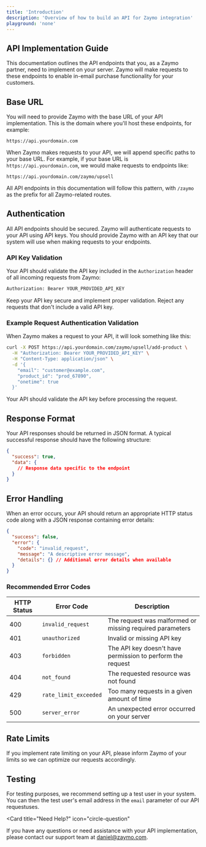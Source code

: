 ```yaml
---
title: 'Introduction'
description: 'Overview of how to build an API for Zaymo integration'
playground: 'none'
---
```


## API Implementation Guide

This documentation outlines the API endpoints that you, as a Zaymo partner, need to implement on your server. Zaymo will make requests to these endpoints to enable in-email purchase functionality for your customers.

## Base URL

You will need to provide Zaymo with the base URL of your API implementation. This is the domain where you'll host these endpoints, for example:

```
https://api.yourdomain.com
```

When Zaymo makes requests to your API, we will append specific paths to your base URL. For example, if your base URL is `https://api.yourdomain.com`, we would make requests to endpoints like:

```
https://api.yourdomain.com/zaymo/upsell
```

All API endpoints in this documentation will follow this pattern, with `/zaymo` as the prefix for all Zaymo-related routes.

## <a id="authentication"></a>Authentication

All API endpoints should be secured. Zaymo will authenticate requests to your API using API keys. You should provide Zaymo with an API key that our system will use when making requests to your endpoints.

### API Key Validation

Your API should validate the API key included in the `Authorization` header of all incoming requests from Zaymo:

```bash
Authorization: Bearer YOUR_PROVIDED_API_KEY
```

<Warning>
  Keep your API key secure and implement proper validation. Reject any requests that don't include a valid API key.
</Warning>

### Example Request Authentication Validation

When Zaymo makes a request to your API, it will look something like this:

```bash
curl -X POST https://api.yourdomain.com/zaymo/upsell/add-product \
  -H "Authorization: Bearer YOUR_PROVIDED_API_KEY" \
  -H "Content-Type: application/json" \
  -d '{
    "email": "customer@example.com",
    "product_id": "prod_67890",
    "onetime": true
  }'
```

Your API should validate the API key before processing the request.

## Response Format

Your API responses should be returned in JSON format. A typical successful response should have the following structure:

```json
{
  "success": true,
  "data": {
    // Response data specific to the endpoint
  }
}
```

## Error Handling

When an error occurs, your API should return an appropriate HTTP status code along with a JSON response containing error details:

```json
{
  "success": false,
  "error": {
    "code": "invalid_request",
    "message": "A descriptive error message",
    "details": {} // Additional error details when available
  }
}
```

### Recommended Error Codes

| HTTP Status | Error Code | Description |
| --- | --- | --- |
| 400 | `invalid_request` | The request was malformed or missing required parameters |
| 401 | `unauthorized` | Invalid or missing API key |
| 403 | `forbidden` | The API key doesn't have permission to perform the request |
| 404 | `not_found` | The requested resource was not found |
| 429 | `rate_limit_exceeded` | Too many requests in a given amount of time |
| 500 | `server_error` | An unexpected error occurred on your server |

## Rate Limits

If you implement rate limiting on your API, please inform Zaymo of your limits so we can optimize our requests accordingly.

## Testing

For testing purposes, we recommend setting up a test user in your system. You can then  the test user's email address in the `email` parameter of our API requestuses.

<Card
  title="Need Help?"
  icon="circle-question"
>
  If you have any questions or need assistance with your API implementation, please contact our support team at [daniel@zaymo.com](mailto:daniel@zaymo.com).
</Card>
